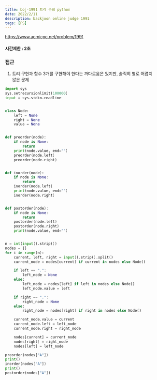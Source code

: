 ```yaml
---
title: boj-1991 트리 순회 python
date: 2022/2/11
description: backjoon online judge 1991
tags: [PS]
---
```


https://www.acmicpc.net/problem/1991

#### 시간제한 : 2초

### 접근
1. 트리 구현과 함수 3개를 구현해야 한다는 까다로움은 있지만, 솔직히 별로 어렵지 않은 문제
```python
import sys
sys.setrecursionlimit(100000)
input = sys.stdin.readline


class Node:
    left = None
    right = None
    value = None


def preorder(node):
    if node is None:
        return
    print(node.value, end="")
    preorder(node.left)
    preorder(node.right)


def inorder(node):
    if node is None:
        return
    inorder(node.left)
    print(node.value, end="")
    inorder(node.right)


def postorder(node):
    if node is None:
        return
    postorder(node.left)
    postorder(node.right)
    print(node.value, end="")


n = int(input().strip())
nodes = {}
for i in range(n):
    current, left, right = input().strip().split()
    current_node = nodes[current] if current in nodes else Node()

    if left == ".":
        left_node = None
    else:
        left_node = nodes[left] if left in nodes else Node()
        left_node.value = left

    if right == ".":
        right_node = None
    else:
        right_node = nodes[right] if right in nodes else Node()

    current_node.value = current
    current_node.left = left_node
    current_node.right = right_node

    nodes[current] = current_node
    nodes[right] = right_node
    nodes[left] = left_node

preorder(nodes["A"])
print()
inorder(nodes["A"])
print()
postorder(nodes["A"])
```
